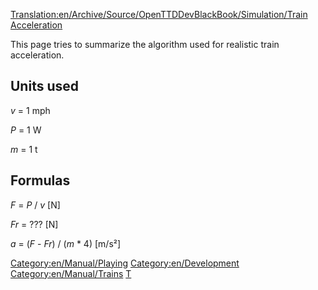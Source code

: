 [[Translation:en/Archive/Source/OpenTTDDevBlackBook/Simulation/Train Acceleration]]
{{en/Development/Navigation}}

This page tries to summarize the algorithm used for realistic train acceleration.

== Units used ==

''v'' = 1 mph

''P'' = 1 W

''m'' = 1 t

== Formulas ==

''F'' = ''P'' / ''v'' [N]

''Fr'' = ??? [N]

''a'' = (''F'' - ''Fr'') / (''m'' * 4) [m/s&sup2;]

[[Category:en/Manual/Playing]]
[[Category:en/Development]]
[[Category:en/Manual/Trains]]
[[Category:en/Archive/Source/OpenTTDDevBlackBook|T]]
